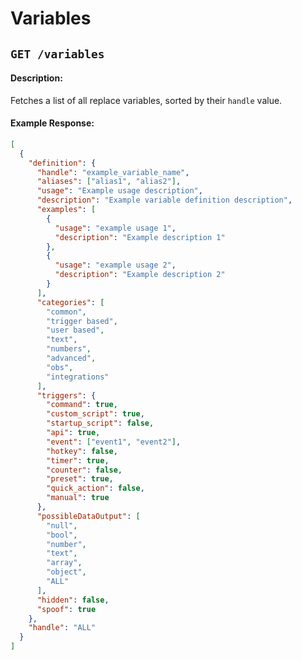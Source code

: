# Variables

## `GET /variables`

#### Description:

Fetches a list of all replace variables, sorted by their `handle` value.

#### Example Response:

```json
[
  {
    "definition": {
      "handle": "example_variable_name",
      "aliases": ["alias1", "alias2"],
      "usage": "Example usage description",
      "description": "Example variable definition description",
      "examples": [
        {
          "usage": "example usage 1",
          "description": "Example description 1"
        },
        {
          "usage": "example usage 2",
          "description": "Example description 2"
        }
      ],
      "categories": [
        "common",
        "trigger based",
        "user based",
        "text",
        "numbers",
        "advanced",
        "obs",
        "integrations"
      ],
      "triggers": {
        "command": true,
        "custom_script": true,
        "startup_script": false,
        "api": true,
        "event": ["event1", "event2"],
        "hotkey": false,
        "timer": true,
        "counter": false,
        "preset": true,
        "quick_action": false,
        "manual": true
      },
      "possibleDataOutput": [
        "null",
        "bool",
        "number",
        "text",
        "array",
        "object",
        "ALL"
      ],
      "hidden": false,
      "spoof": true
    },
    "handle": "ALL"
  }
]
```
